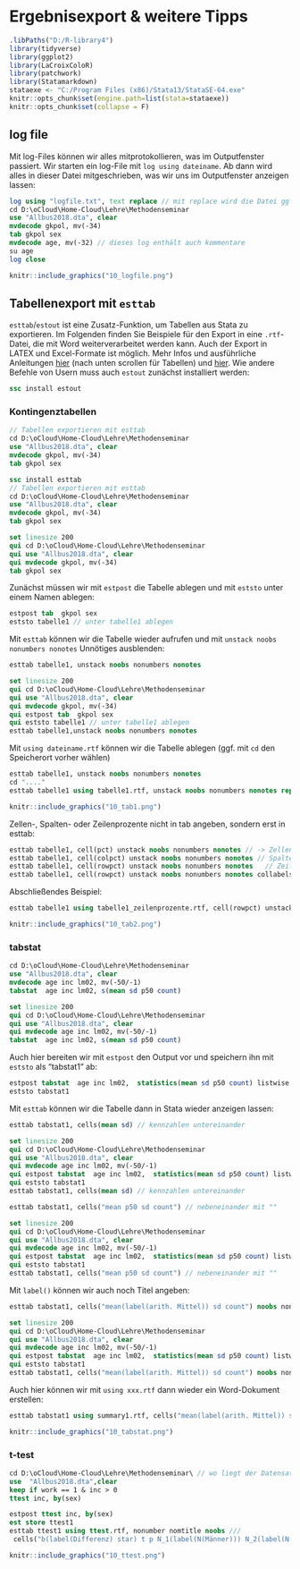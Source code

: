 # Ergebnisexport & weitere Tipps {#export1}

```r
.libPaths("D:/R-library4") 
library(tidyverse)
library(ggplot2)
library(LaCroixColoR)
library(patchwork)
library(Statamarkdown)
stataexe <- "C:/Program Files (x86)/Stata13/StataSE-64.exe"
knitr::opts_chunk$set(engine.path=list(stata=stataexe))
knitr::opts_chunk$set(collapse = F)
```

## log file

Mit log-Files können wir alles mitprotokollieren, was im Outputfenster passiert. Wir starten ein log-File mit `log using dateiname`. Ab dann wird alles in dieser Datei mitgeschrieben, was wir uns im Outputfenster anzeigen lassen:
```stata
log using "logfile.txt", text replace // mit replace wird die Datei ggf überschrieben
cd D:\oCloud\Home-Cloud\Lehre\Methodenseminar
use "Allbus2018.dta", clear
mvdecode gkpol, mv(-34)
tab gkpol sex
mvdecode age, mv(-32) // dieses log enthält auch kommentare
su age
log close
```

```r
knitr::include_graphics("10_logfile.png")
```


## Tabellenexport mit `esttab`


`esttab`/`estout` ist eine Zusatz-Funktion, um Tabellen aus Stata zu exportieren. Im Folgenden finden Sie Beispiele für den Export in eine `.rtf`-Datei, die mit Word weiterverarbeitet werden kann. Auch der Export in LATEX und Excel-Formate ist möglich. Mehr Infos und ausführliche Anleitungen [hier](https://www.ssc.wisc.edu/sscc/pubs/stata_tables.htm) (nach unten scrollen für Tabellen) und [hier](http://repec.org/bocode/e/estout/esttab.html). Wie andere Befehle von Usern muss auch `estout` zunächst installiert werden:

```stata
ssc install estout
```



### Kontingenztabellen
```stata
// Tabellen exportieren mit esttab
cd D:\oCloud\Home-Cloud\Lehre\Methodenseminar
use "Allbus2018.dta", clear
mvdecode gkpol, mv(-34)
tab gkpol sex
```


```stata
ssc install esttab
// Tabellen exportieren mit esttab
cd D:\oCloud\Home-Cloud\Lehre\Methodenseminar
use "Allbus2018.dta", clear
mvdecode gkpol, mv(-34)
tab gkpol sex
```

```stata
set linesize 200
qui cd D:\oCloud\Home-Cloud\Lehre\Methodenseminar
qui use "Allbus2018.dta", clear
qui mvdecode gkpol, mv(-34)
tab gkpol sex
```

Zunächst müssen wir mit `estpost` die Tabelle ablegen und mit `eststo` unter einem Namen ablegen:
```stata
estpost tab  gkpol sex
eststo tabelle1 // unter tabelle1 ablegen
```

Mit `esttab` können wir die Tabelle wieder aufrufen und mit `unstack noobs nonumbers nonotes` Unnötiges ausblenden:
```stata
esttab tabelle1, unstack noobs nonumbers nonotes
```
```stata
set linesize 200
qui cd D:\oCloud\Home-Cloud\Lehre\Methodenseminar
qui use "Allbus2018.dta", clear
qui mvdecode gkpol, mv(-34)
qui estpost tab  gkpol sex
qui eststo tabelle1 // unter tabelle1 ablegen
esttab tabelle1,unstack noobs nonumbers nonotes
```

Mit `using dateiname.rtf` können wir die Tabelle ablegen (ggf. mit `cd` den Speicherort vorher wählen)
```stata
esttab tabelle1, unstack noobs nonumbers nonotes
cd "...."
esttab tabelle1 using tabelle1.rtf, unstack noobs nonumbers nonotes replace
```

```r
knitr::include_graphics("10_tab1.png")
```

Zellen-, Spalten- oder Zeilenprozente nicht in tab angeben, sondern erst in esttab:
```stata
esttab tabelle1, cell(pct) unstack noobs nonumbers nonotes // -> Zellenprozente
esttab tabelle1, cell(colpct) unstack noobs nonumbers nonotes // Spaltenprozt
esttab tabelle1, cell(rowpct) unstack noobs nonumbers nonotes   // Zeilenprozt
esttab tabelle1, cell(rowpct) unstack noobs nonumbers nonotes collabels(none) label  // kein "rowpct" in den Spalten
```

Abschließendes Beispiel:
```stata
esttab tabelle1 using tabelle1_zeilenprozente.rtf, cell(rowpct) unstack noobs nonumbers nonotes collabels(none) replace 
```

```r
knitr::include_graphics("10_tab2.png")
```

### tabstat 

```stata
cd D:\oCloud\Home-Cloud\Lehre\Methodenseminar
use "Allbus2018.dta", clear
mvdecode age inc lm02, mv(-50/-1)
tabstat  age inc lm02, s(mean sd p50 count)
```


```stata
set linesize 200
qui cd D:\oCloud\Home-Cloud\Lehre\Methodenseminar
qui use "Allbus2018.dta", clear
qui mvdecode age inc lm02, mv(-50/-1)
tabstat  age inc lm02, s(mean sd p50 count)
```

Auch hier bereiten wir mit `estpost` den Output vor und speichern ihn mit `eststo` als "tabstat1" ab:
```stata
estpost tabstat  age inc lm02,  statistics(mean sd p50 count) listwise  columns(statistics)
eststo tabstat1
```

Mit `esttab` können wir die Tabelle dann in Stata wieder anzeigen lassen:
```stata
esttab tabstat1, cells(mean sd) // kennzahlen untereinander
```

```stata
set linesize 200
qui cd D:\oCloud\Home-Cloud\Lehre\Methodenseminar
qui use "Allbus2018.dta", clear
qui mvdecode age inc lm02, mv(-50/-1)
qui estpost tabstat  age inc lm02,  statistics(mean sd p50 count) listwise  columns(statistics)
qui eststo tabstat1
esttab tabstat1, cells(mean sd) // kennzahlen untereinander
```


```stata
esttab tabstat1, cells("mean p50 sd count") // nebeneinander mit ""
```
```stata
set linesize 200
qui cd D:\oCloud\Home-Cloud\Lehre\Methodenseminar
qui use "Allbus2018.dta", clear
qui mvdecode age inc lm02, mv(-50/-1)
qui estpost tabstat  age inc lm02,  statistics(mean sd p50 count) listwise  columns(statistics)
qui eststo tabstat1
esttab tabstat1, cells("mean p50 sd count") // nebeneinander mit ""
```

Mit `label()` können wir auch noch Titel angeben:
```stata
esttab tabstat1, cells("mean(label(arith. Mittel)) sd count") noobs nonumber nomtitle  
```

```stata
set linesize 200
qui cd D:\oCloud\Home-Cloud\Lehre\Methodenseminar
qui use "Allbus2018.dta", clear
qui mvdecode age inc lm02, mv(-50/-1)
qui estpost tabstat  age inc lm02,  statistics(mean sd p50 count) listwise  columns(statistics)
qui eststo tabstat1
esttab tabstat1, cells("mean(label(arith. Mittel)) sd count") noobs nonumber nomtitle  
```

Auch hier können wir mit `using xxx.rtf` dann wieder ein Word-Dokument erstellen:
```stata
esttab tabstat1 using summary1.rtf, cells("mean(label(arith. Mittel)) sd count") noobs nonumber nomtitle  replace
```


```r
knitr::include_graphics("10_tabstat.png")
```

### t-test

```stata
cd D:\oCloud\Home-Cloud\Lehre\Methodenseminar\ // wo liegt der Datensatz?
use  "Allbus2018.dta",clear
keep if work == 1 & inc > 0	
ttest inc, by(sex)

estpost ttest inc, by(sex)
est store ttest1
esttab ttest1 using ttest.rtf, nonumber nomtitle noobs ///
 cells("b(label(Differenz) star) t p N_1(label(N(Männer))) N_2(label(N(Frauen)))") nonumber  replace
```


```r
knitr::include_graphics("10_ttest.png")
```


